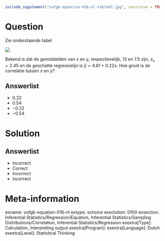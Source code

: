 ```{r, echo = FALSE, results = "hide"}
include_supplement("vufgb-equation-016-nl-table01.jpg", recursive = TRUE)
```

Question
========

Zie onderstaande tabel

![](vufgb-equation-016-nl-table01.jpg)
  
Bekend is dat de gemiddelden van x en y, respectievelijk, 13 en 7.5 zijn, $s_{x} = 2.45$ en de geschatte regressielijn is $\hat{y} = 4.61+0.22x$. Hoe groot is de correlatie tussen x en y?  
  
Answerlist
----------
* 0.22
* 0.54
* −0.22
* −0.54

Solution
========

Answerlist
----------
* Incorrect
* Correct
* Incorrect
* Incorrect

Meta-information
================
exname: vufgb-equation-016-nl
extype: schoice
exsolution: 0100
exsection: Inferential Statistics/Regression/Equation, Inferential Statistics/Sampling Distributions/Correlation, Inferential Statistics/Regression
exextra[Type]: Calculation, Interpreting output
exextra[Program]: 
exextra[Language]: Dutch
exextra[Level]: Statistical Thinking